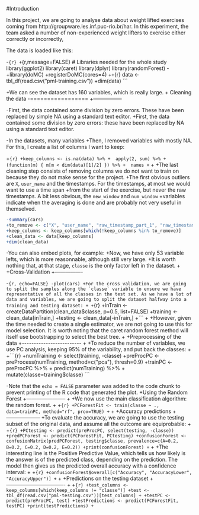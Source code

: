 #Introduction

 
 In this project, we are going to analyse data about weight lifted exercises coming from http://groupware.les.inf.puc-rio.br/har.
 In this experiment, the team asked a number of non-experienced weight lifters to exercise either correctly or incorrectly,

The data is loaded like this:
 
-```{r}
+```{r,message=FALSE}
 # Libraries needed for the whole study
 library(ggplot2)
 library(caret)
 library(dplyr)
 library(randomForest)
-
+library(doMC)
+registerDoMC(cores=4)
+```
+```{r}
 data <- tbl_df(read.csv("pml-training.csv"))
+dim(data)
 ```
 
+We can see the dataset has 160 variables, which is really large.
+
 Cleaning the data
-=================
+-----------------
 
-First, the data contained some division by zero errors. These have been replaced by simple NA using a standard text editor.
+First, the data contained some division by zero errors: these have been replaced by NA using a standard text editor.
 
-In the datasets, many variables
+Then, I removed variables with mostly NA. For this, I create a list of columns I want to keep:
 
+```{r}
+keep_columns <- is.na(data) %>%
+  apply(2, sum) %>%
+  (function(m) { m[m < dim(data)[1]/2] }) %>%
+  names
+```
+
+The last cleaning step consists of removing columns we do not want to train on because they do not make sense for the project.
+The first obvious outliers are `X`, `user_name` and the timestamps. For the timestamps, at most we would want to use a time span
+from the start of the exercise, but never the raw timestamps. A bit less obvious, the `new_window` and `num_window`
+variables indicate when the averaging is done and are probably not very useful in themselved.
 
 ```r
-summary(cars)
+to_remove <- c("X", "user_name", "raw_timestamp_part_1", "raw_timestamp_part_2", "cvtd_timestamp", "new_window", "num_window")
+keep_columns <- keep_columns[which(!keep_columns %in% to_remove)]
+clean_data <- data[keep_columns]
+dim(clean_data)
 ```
 
-You can also embed plots, for example:
+Now, we have only 53 variable lefts, which is more reasonnable, although still very large.
+It is worth nothing that, at that stage, `classe` is the only factor left in the dataset.
+
+Cross-Validation
+----------------
 
-```{r, echo=FALSE}
-plot(cars)
+For the cross validation, we are going to split the samples along the `classe` variable to ensure we have representative of all the classes in the test set. As we have a lot of data and variables, we are going to split the dataset halfway into a training and testing dataset:
+
+```{r}
+inTrain <- createDataPartition(clean_data$classe, p=0.5, list=FALSE)
+training <- clean_data[inTrain,]
+testing <- clean_data[-inTrain,]
+```
+
+However, given the time needed to create a single estimator, we are not going to use this for model selection. It is worth noting that the caret random forest method will itself use bootstrapping to select the best tree.
+
+Preprocessing of the data
+-------------------------
+
+To reduce the number of variables, we use PC analysis, keeping 95% of the variability, and put back the classes:
+
+```{r}
+numTraining <- select(training, -classe)
+preProcPC <- preProcess(numTraining, method=c("pca"), thresh=0.9)
+trainPC <- preProcPC %>%
+  predict(numTraining) %>%
+  mutate(classe=training$classe)
 ```
 
-Note that the `echo = FALSE` parameter was added to the code chunk to prevent printing of the R code that generated the plot.
+Using the Random Forest
+-----------------------
+
+We now use the main classification algorithm: the random forest.
+
+```{r}
+PCForestFit <- train(classe ~ ., data=trainPC, method="rf", prox=TRUE)
+```
+
+Accuracy predictions
+--------------------
+To evaluate the accuracy, we are going to use the testing subset of the original data, and assume all the outcome are equiprobable:
+
+```{r}
+PCtesting <- predict(preProcPC, select(testing, -classe))
+predPCForest <- predict(PCForestFit, PCtesting)
+confusionForest <- confusionMatrix(predPCForest, testing$classe, prevalence=c(A=0.2, B=0.2, C=0.2, D=0.2, E=0.2))
+print(confusionForest)
+```
+
+The interesting line is the Positive Predictive Value, which tells us how likely is the answer is of the predicted class, depending on the prediction. The model then gives us the predicted overall accuracy with a confidence interval:
+
+```{r}
+confusionForest$overall[c("Accuracy", "AccuracyLower", "AccuracyUpper")]
+```
+
+Predictions on the testing dataset
+----------------------------------
+
+```{r}
+test_columns <- keep_columns[which(keep_columns != "classe")]
+test <- tbl_df(read.csv("pml-testing.csv"))[test_columns]
+
+testPC <- predict(preProcPC, test)
+testPredictions <- predict(PCForestFit, testPC)
+print(testPredictions)
+```
